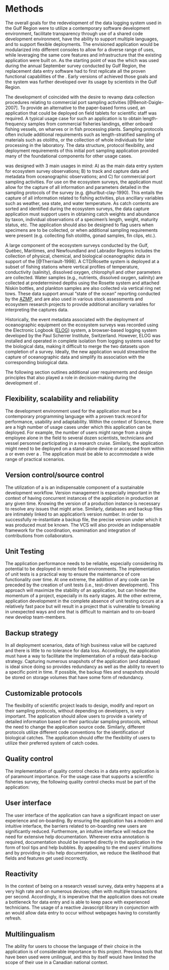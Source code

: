 # Methods

The overall goals for the redevelopment of the data logging system used in the \gls{dfo} Gulf Region were to utilize a contemporary software development environment, facilitate transparency through use of a shared code development environment, have the ability to support multiple languages, and to support flexible deployments. 
The envisioned application would be modularized into different consoles to allow for a diverse range of uses, while leveraging the same core features and infrastructure that the existing application were built on. 
As the starting point of \gls{andes} was the \gls{ese} which was used during the annual September survey conducted by \gls{dfo} Gulf Region, the replacement data entry software had to first replicate all the proven functional capabilities of the \gls{ese}. Early versions of \gls{andes} achieved those goals and the system was further developed over its usage by scientists in the Gulf Region.

The development of \gls{andes} coincided with the desire to revamp data collection procedures relating to commercial port sampling activities [@Benoit-Daigle-2007].
To provide an alternative to the paper-based forms used, an application that could be deployed on field tablets for scientific staff was required.
A typical usage case for such an application is to obtain length-frequency samples from commercial fisheries landings, either onboard fishing vessels, on wharves or in fish processing plants.
Sampling protocols often include additional requirements such as length-stratified sampling of materials such as otoliths, or the collection of whole individuals for later processing in the laboratory.
The data structure, protocol flexibility, and deployment requirements of this initial port sampling application provided many of the foundational components for other usage cases.

\gls{andes} was designed with 3 main usages in mind: A) as the main data entry system for ecosystem survey observations; B) to track and capture data and metadata from oceanographic observations; and C) for commercial port sampling activities. For use on the ecosystem surveys, the application must allow for the capture of all information and parameters detailed in the sampling protocols of the survey (e.g. @hurlbut-clay-1990). This entails the capture of all information related to fishing activities, plus ancillary variables such as weather, sea state, and water temperature. As catch contents are sorted and identified during the ecosystem surveys, the data capture application must support users in obtaining catch weights and abundance by taxon, individual observations of a specimen's length, weight, maturity status, etc. The application should also be designed to flag users when specimens are to be collected, or when additional sampling requirements were present (e.g. collecting fish otoliths, gonad samples, fin clips, etc.).

A large component of the ecosystem surveys conducted by the Gulf, Québec, Maritimes, and Newfoundland and Labrador Regions includes the collection of physical, chemical, and biological oceanographic data in support of the \gls{azmp} [@Therriault-1998]. A CTD/Rosette system is deployed at a subset of fishing stations where vertical profiles of temperature, conductivity (salinity), dissolved oxygen, chlorophyll and other parameters are collected. Water samples (e.g., nutrients, dissolved oxygen, salinity) are collected at predetermined depths using the Rosette system and attached Niskin bottles, and plankton samples are also collected via vertical ring net tows. These data support annual "state of the ocean" reporting conducted by the [AZMP](https://www.dfo-mpo.gc.ca/science/data-donnees/azmp-pmza/index-eng.html), and are also used in various stock assessments and ecosystem research projects to provide additional ancillary variables for interpreting the captures data.

Historically, the event metadata associated with the deployment of oceanographic equipment on the ecosystem surveys was recorded using the Electronic Logbook ([ELOG](https://elog.psi.ch/elog/)) system, a browser-based logging system developed by the Paul Scherrer Institute, Switzerland. However, ELOG was installed and operated in complete isolation from logging systems used for the biological data, making it difficult to merge the two datasets upon completion of a survey. Ideally, the new application would streamline the capture of oceanographic data and simplify its association with the corresponding biological data.

The following section outlines additional user requirements and design principles that also played a role in decision-making during the development of \gls{andes}. 


## Flexibility, scalability and reliability

The development environment used for the application must be a contemporary programming language with a proven track record for performance, usability and adaptability.
Within the context of \gls{dfo} Science, there are a high number of usage cases under which this application can be deployed. For example, the number of users might range from a single employee alone in the field to several dozen scientists, technicians and vessel personnel participating in a research cruise. Similarly, the application might need to be deployed on a stand-alone device or accessed from within a \gls{lan} or even over a \gls{wan}. The application must be able to accommodate a wide range of practical scenarios.

## Version control/source control

The utilization of a \gls{vcs} is an indispensable component of a sustainable development workflow. Version management is especially important in the context of having concurrent instances of the application in production at any given time. Knowing the version of a production instance is necessary to resolve any issues that might arise. Similarly, databases and backup files are intimately linked to an application's version number. In order to successfully re-instantiate a backup file, the precise version under which it was produced must be known. The VCS will also provide an indispensable framework for the coordination, examination and integration of contributions from collaborators.

## Unit Testing

The application performance needs to be reliable, especially considering its potential to be deployed in remote field environments. The implementation of unit tests is a practical way to ensure the maintenance of core functionality over time. At one extreme, the addition of any code can be preceded by the creation of unit tests (i.e., test-driven development). This approach will maximize the stability of an application, but can hinder the momentum of a project, especially in its early stages. At the other extreme, application development in the complete absence of unit testing occurs at a relatively fast pace but will result in a project that is vulnerable to breaking in unexpected ways and one that is difficult to maintain and to on-board new develop team-members.

## Backup strategy

In all deployment scenarios, data of high business value will be captured and there is little to no tolerance for data loss. Accordingly, the application must have a way to facilitate the implementation of a robust data-backup strategy. Capturing numerous snapshots of the application (and database) is ideal since doing so provides redundancy as well as the ability to revert to a specific point in time. If possible, the backup files and snapshots should be stored on storage volumes that have some form of redundancy.

## Customizable protocols

The flexibility of scientific project leads to design, modify and report on their sampling protocols, without depending on developers, is very important. The application should allow users to provide a variety of detailed information based on their particular sampling protocols, without the need to change the application source code. Similarly, different protocols utilize different code conventions for the identification of biological catches. The application should offer the flexibility of users to utilize their preferred system of catch codes.

## Quality control

The implementation of quality control checks in a data entry application is of paramount importance. For the usage case that supports a scientific fisheries survey, the following quality control checks must be part of the application:

\begin{description}
\item[Fishing sets]{The application should ensure all the required information about a fishing location have been filled in. Users should be warned if the fishing station start and/or end coordinates fall outside the expected sampling stratum (if applicable).}
\item[Catches]{The application should verify the validity of catches that do not have any specimen-level data entry associated with them. This validation is important to help identify catches that might have been entered accidentally.}
\item[Specimens]{The application should flag specimens whose length falls outside an acceptable range. Similarly, a validation of the specimen's length-to-weight ratio should be performed to warn users if a recorded weight falls outside the expected range for the measured length.}
\item[Observations]{Individual observations are characterized by an observation type. Observation types should have predefined data types such as integer, float, string or categorical. The application should ensure that inputted observation values should never be left null and that they respect the data type of the corresponding observation type. In the case where an observation type (e.g., sex) has a set of defined categories (e.g., male, female, unknown), the application should ensure that any entered values fall within the set of available options.}
\end{description}

## User interface

The user interface of the application can have a significant impact on user experience and on-boarding. By ensuring the application has a modern and intuitive interface, the barriers related to on-boarding new users are significantly reduced. Furthermore, an intuitive interface will reduce the need for extensive help documentation. Wherever extra annotation is required, documentation should be inserted directly in the application in the form of tool tips and help bubbles. By appealing to the end users' intuitions and by providing in-situ help documentation, we reduce the likelihood that fields and features get used incorrectly.

## Reactivity

In the context of being on a research vessel survey, data entry happens at a very high rate and on numerous devices; often with multiple transactions per second. Accordingly, it is imperative that the application does not create a bottleneck for data entry and is able to keep pace with experienced technicians. The usage of a reactive Javascript library in conjunction with an \gls{api} would allow data entry to occur without webpages having to constantly refresh.

## Multilingualism

The ability for users to choose the language of their choice in the application is of considerable importance to this project. Previous tools that have been used were unilingual, and this by itself would have limited the scope of their use in a Canadian national context.

